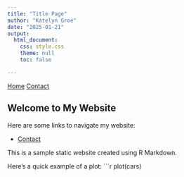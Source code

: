 ```yaml
---
title: "Title Page"
author: "Katelyn Groe"
date: "2025-01-21"
output:
  html_document:
    css: style.css
    theme: null
    toc: false

---
```


<!-- Navigation Bar -->
<nav>
  <a href="index.html">Home</a>
  <a href="contact.html">Contact</a>
</nav>

## Welcome to My Website

Here are some links to navigate my website:

- [Contact](contact.html)


This is a sample static website created using R Markdown.

Here's a quick example of a plot:
```r
plot(cars)
